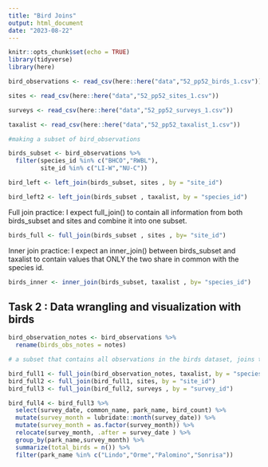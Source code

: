 ```yaml
---
title: "Bird Joins"
output: html_document
date: "2023-08-22"
---
```


```r
knitr::opts_chunk$set(echo = TRUE)
library(tidyverse)
library(here)
```

```r
bird_observations <- read_csv(here::here("data","52_pp52_birds_1.csv"))

sites <- read_csv(here::here("data","52_pp52_sites_1.csv"))

surveys <- read_csv(here::here("data","52_pp52_surveys_1.csv"))

taxalist <- read_csv(here::here("data","52_pp52_taxalist_1.csv"))
```
```r
#making a subset of bird_observations

birds_subset <- bird_observations %>% 
  filter(species_id %in% c("BHCO","RWBL"),
         site_id %in% c("LI-W","NU-C"))
```
```r
bird_left <- left_join(birds_subset, sites , by = "site_id")

bird_left2 <- left_join(birds_subset , taxalist, by = "species_id")
```

Full join practice:
I expect full_join() to contain all information from both birds_subset and sites and combine it into one subset. 
```r
birds_full <- full_join(birds_subset , sites , by= "site_id")
```

Inner join practice:
I expect an inner_join() between birds_subset and taxalist to contain values that ONLY the two share in common with the species id. 
```r
birds_inner <- inner_join(birds_subset, taxalist , by= "species_id")

```

## Task 2 : Data wrangling and visualization with birds 
```r
bird_observation_notes <- bird_observations %>% 
  rename(birds_obs_notes = notes)
```
```r
# a subset that contains all observations in the birds dataset, joins the taxonomic, site and survey information to it. 

bird_full1 <- full_join(bird_observation_notes, taxalist, by = "species_id")
bird_full2 <- full_join(bird_full1, sites, by = "site_id")
bird_full3 <- full_join(bird_full2, surveys , by = "survey_id")

bird_full4 <- bird_full3 %>% 
  select(survey_date, common_name, park_name, bird_count) %>% 
  mutate(survey_month = lubridate::month(survey_date)) %>% 
  mutate(survey_month = as.factor(survey_month)) %>% 
  relocate(survey_month, .after = survey_date ) %>% 
  group_by(park_name,survey_month) %>% 
  summarize(total_birds = n()) %>% 
  filter(park_name %in% c("Lindo","Orme","Palomino","Sonrisa"))

```


